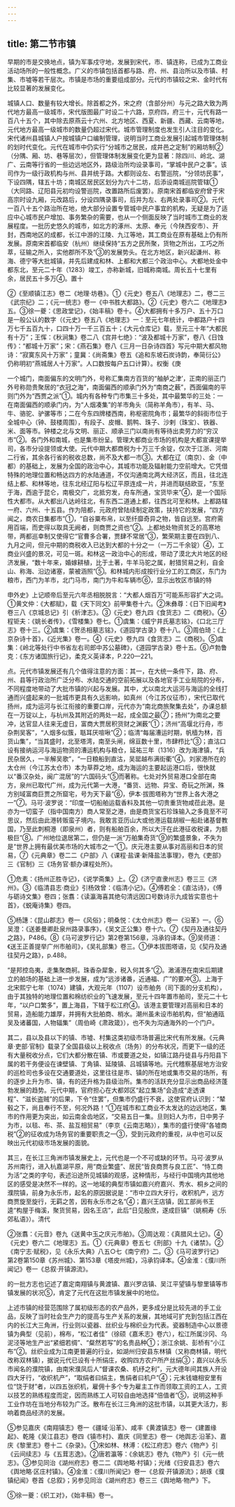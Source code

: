 ```yaml
---
---
---
```

title: 第二节市镇
---



早期的市是交换地点，镇为军事戍守地，发展到宋代，市、镇连称，已成为工商业活动场所的一般性概念。广义的市镇包括首都与路、府、州、县治所以及市镇、村集、市墟等若干层次。市镇是市场的重要组成部分。元代的市镇较之宋、金时代有比较显著的发展变化。

城镇人口、数量有较大增长。除首都之外，宋之府（含部分州）与元之路大致为两代地方最高一级城市，宋代版图最广时设二十六路，京府四，府三十，元代有路一百八十五个，其中除去原燕云十六州、北方地区、西夏、新疆、西藏、云南等地，元代地方最高一级城市的数量仍超过宋代。城市管理制度也发生引人注目的变化。宋代诸州县城镇人户按城镇户口编制管理，说明当时工商业发展引起城市管理体制的划时代变化。元代在城市中仍实行“分城市之居民，成井邑之定制”的厢坊制②（分隅、厢、坊、巷等层次），但管理体制发展变化更为显著：除四川、岭北、湖广、云南等行省的一些边远地区外，路级治所均设录事司，“掌城中民户之事”。该司作为一级行政机构与州、县并统于路。大都则设左、右警巡院，“分领坊民事”，下设四隅，辖五十坊；南城区居民区划分为六十二坊，后添设南城巡院管辖①（大同路、辽阳县元初均设警巡院，改置路所后废罢）。原南宋首都临安府曾于宋高宗时设九厢，元改路后，分设四隅录事司，后并为左、右两处录事司②。元代一百八十五个路治所在地，绝大部分设置专管城中民户事宜的机构，无疑是为了适应中心城市民户增加、事务繁杂的需要，也从一个侧面反映了当时城市工商业的发展程度。一批历史悠久的城市，如北方的涿州、太原、奉元（今陕西安市）、开封，西南地区的成都，长江中游的江陵、九江等地，其工商业在原有基础上仍有所发展。原南宋首都临安（杭州）继续保持“五方之民所聚，货物之所出，工巧之所萃，征输之所入，实他郡所不及”③的发展势头。在北方地区，新兴起谦州、称海、德宁等大批城镇，并先后建成和林、上都和大都三个政治中心。大都地处金中都东北，至元二十年（1283）竣工，亦称新城，旧城称南城。周长五十七里有余，居民五十多万④。置十

②《至顺镇江志》卷二《地理·坊巷》。①《元史》卷五八《地理志》二，卷二三《武宗纪》二；《元一统志》卷一《中书胜大都路》。②《元史》卷六二《地理志》五。③徐一夔：《思政堂记》，《始丰稿》卷十。④大都拥有十多万户、五十万口是一般公认的数字（《元史》卷五八《地理志》一：至元七年统计，中都路户十四万七千五百九十，口四十万一千三百五十；《大元仓库记》载，至元三十年“大都民有十万”；王恽：《秋涧集》卷二八《宫井七绝》：“波及都城十万家”，卷八《日蚀传》：“都城十万家”；宋：《燕石集》卷八《三月一日杂诗四首》写元中期大都风物诗：“寂寞东风十万家”；童冀：《尚斋集》卷五《追和东坡石炭诗韵，奉简衍公》仍称明初“燕城居人十万家”。人口数按每户五口计算）。权衡《庚

一个城门，南面偏东的文明门外，号称汇集南方百货的“舳舻之津’，正南的丽正门外号称勋贵聚居的“衣冠之海”，南面偏西的顺承门外为“南商之薮”，西面偏南的平则门外为“西贾之派”①。城内有各种专门市集三十多处，其中最繁华的三处：一在南面偏西的顺承门内，为“人烟凑集”的羊市角头（简称羊角市），有羊、马、牛、骆驼、驴骡等市；二在今东四牌楼西南，称枢密院角市；最繁华的斜街市位于全城中心（钟、鼓楼周围），有段子、皮帽、鹅鸭、珠子、沙剌（珠宝）、铁器、米、面等市。钟楼之北与文明、丽正、顺承三门以南尚有等待出卖劳力的“穷汉市”②。各门外和南城，也是集市纷呈。管理大都商业市场的机构是大都宣课提举司，各市分设提领或大使。元代中期大都商税为十万三千余锭，仅次于江浙、河南二行省，其余各行省的税收总数，尚不及大都一市③。大都在辽（南京）、金（中都）的基础上，发展为全国的政治中心，其城市功能及辐射能力空前增大。它凭借特殊的地理位置和畅达四方的水陆通道，不仅沟通南北两大经济区，而且，往北连结上都、和林等地，往东北经辽阳与松辽平原连成一片，并进而联结欧亚，“东至于海，西逾于昆仑，南极交广，北抵穷发，舟车所通，宝货毕来”④，是一个国际性大都市。从大都出八达岭往北，有东西二道通上都，往西北可至和林。上都路辖一府、六州、十五县。作为陪都，元政府曾陆续制定政策，扶持它的发展，“四方闻之，商农日集都市”①，“自谷粟布帛，以至纤靡奇异之物，皆自远至。宫府需用百端，而吏得以取具无阙者，则商贾之资也”②。上都地处物资贫乏的高寒地带，两都巡幸制又使得它“官曹多合署，贾肆不常居”③，繁荣期主要在四到八、九月之间，但元中期的商税收入已达到大都的十分之一（一万二千余锭）④，工商业兴盛的景况，可见一斑。和林这一政治中心的形成，带动了漠北大片地区的经济发展，“数十年来，婚嫁耕植，比于土著，牛羊马驼之属，射猎贸易之利，自金山、称海、沿边诸塞，蒙被涵照”⑤。和林城内形成按行业分工的工商区，东门为粮市，西门为羊市，北门马市，南门为牛和车辆市⑥，显示出牧区市镇的特

申外史》上记顺帝后至元六年丞相脱脱言：“大都人烟百万”可能系形容扩大之词。①黄文仲：《大都赋》，载《天下同文》前甲集卷十六。②朱彝尊：《日下旧闻考》卷三八《京城总记》引《析津志》。③《元史》卷九四《食货志》二《商税》。④程钜夫：《姚长者传》，《雪楼集》卷七。①虞集：《威宁井氏墓志铭》，《口北三厅志》卷十三。②虞集：《贺丞相墓志铭》，《道园学古录》卷十八。③周伯琦：《上京杂诗十首》，《近光集》卷一。④《元史》卷九四《食货志》二《商税》。⑤虞集：《岭北等处行中书省左右司郎中苏公墓碑》，《道园学古录》卷十五。⑥卢勃鲁克：《东方诸国旅行记》，柔克义英译本，P.220—221。

点。元代市镇发展还有几个值得注意的方面：其一，在大统一条件下，路、府、州、县等行政治所广泛分布、水陆交通的空前拓展以及各地官手工业局院的分布，不同程度地带动了大批市镇的兴起与发展。其中，尤以南北大运河与海运的全线打通而兴盛起来的一批城市更具有久远影响，如真州（今江苏仪征市），宋代已取代扬州，成为运河与长江衔接的重要口岸，元代亦为“南北商旅聚集去处”，办课总额在一万锭以上，与杭州及其附近的两处一起，成全国之最⑦；扬州“为南北之要冲，达官显人往来无虚日，富商大贾居积货财之渊薮”①；济州“高堰北行舟，市杂荆吴客”，“人烟多似簇，聒耳厌喧啾”②；临清“每届漕运时期，帆樯为林，百货山集”，“当其盛时，北至塔湾，南至头闸，绵亘数十里，市肆栉比”③；直沽口设有接纳运河与海运物资的漕运机构与粮仓，延祐三年（1316）改为海津镇，“兵民杂居久，一半解吴歌”，“一日粮船到直沽，吴罂越布满街衢”④。刘家港所在的太仓州（今江苏太仓市）本为草莽之地，成为海运的主要起运港口后，很快就以“番汉杂处，闽广混居”的“六国码头”⑤而著称。七处对外贸易港口全部在南方，泉州已取代广州，成为元代第一大港，“番货、远物、异宝、奇玩之所渊，殊方别域富商巨贾之所窟宅，号为天下最”⑥，伊本·拔图塔称为“世界上各大港之一”⑦。马可·波罗说：“印度一切船舶运载香料及其他一切贵重货物咸莅此港。是亦为一切蛮子（指中国南方）商人常至之港，由是商货宝石珍珠输入之多竟至不可思议，然后由此港转贩蛮子境内。我敢言亚历山大或他港运载胡椒一船赴诸基督教国，乃至此刺桐港（即泉州）者，则有船舶百余，所以大汗在此港征收税课，为额极巨”⑧。广州地位退居第二，但仍是一派“万舶集奇货”⑨的繁盛景象，不失为是“世界上拥有最优美市场的大城市之一”①。庆元港主要从事对高丽和日本的贸易，⑦《元典章》卷二二《户部》八《课程·盐课·新降盐法事理》，卷九《吏部》三《官制》三《场务官·额办课程处所》。

①危素：《扬州正胜寺记》，《说学斋集》上。②《济宁直隶州志》卷三三《济州》。③《临清县志·商业》引杨效曾：《临清小记》。④傅若全：《直沽诗》，《傅与砺诗文集》卷四；张翥：《读瀛海喜其绝句清远因口号数诗示九成皆实意也十首》，《蜕庵诗集》卷四。

⑤杨譓：《昆山郡志》卷一《风俗》；明桑悦：《太仓州志》卷一《沿革》一。⑥吴澄：《送姜曼卿赴泉州路录事序》，《吴文正公集》卷十六。⑦《契丹及通往契丹之路》，P486。⑧《马可波罗行记》第2卷第156章，冯承钧译本。⑨吴师道：《送王正善提举广州市舶司》，《吴礼部集》卷三。①伊本拔图塔语，见《契丹及通往契丹之路》，p.488。

“是邦控岛夷，走集聚商舸。珠香杂犀象，税入何其多”②。澉浦港在南宋后期建立的舶场的基础上进一步发展，成为“远涉诸番，近通福、广”的要冲③。上海于北宋熙宁七年（1074）建镇，大观元年（1107）设市舶务（司下面的分支机构），由于其独特的地理位置和棉纺织业的飞速发展，至元十四年置市舶司，至元二十七年，“以户口繁多”，置上海县，下辖于松江府④。该港主要管理对高丽和日本的贸易，造船能力雄厚，并拥有大批舶商、梢水。潮州虽未设市舶机构，但“舶通瓯吴及诸蕃国，人物辐集”（周伯崎《肃政箴》），也不失为沟通海外的一个门户。

其二，县以及县以下的镇、市墟、村集这类初级市场普遍比宋代有所发展。《元典章·吏部·官制》载录了全国县级以上税收点（场务）的分布状况，而更下一级的还有大量税收分点，它们大都分散在镇、市或要道之处，如镇江路丹徒县与丹阳县下属的若干务便设在谏壁镇、丁角镇、延陵镇、吕城镇等地。元代稽察基层地方治安的巡检司也多设在交通要道处，这里往往是市、镇的所在地或集市交易的场所，有的逐步上升为市、镇，有的还升格为县级治所。集市的活跃充分显示出商品经济蓬勃发展的趋势。元代中期，官府担心在大都郊区“起立集场”会造成“走透课程”、“滋长盗贼”的后果，下令“住罢”，但集市仍盛行不衰，这使官府认识到：“辇毂之下，尚且奉行不至，何况外路！”①在城市和工商业不太发达的边远地区，集市的作用更为突出，如云南金齿地区，“交易五日一集。旦则妇人为市，日中男子为市，以毯、布、茶、盐互相贸易”（李京《云南志略》），集市的盛行使得“各墟商税”②的征收成为场务官的重要职责之一③，受到元政府的重视，从中也可以反映出元代初级市场发展的面貌。

其三，在长江三角洲市镇发展史上，元代也是一个不可或缺的环节。马可·波罗从苏州南行，进入杭嘉湖平原，用“商业繁盛”、居民“皆良商贾与良工匠”、“恃工商为活”之类的字句，表述沿途所见城镇的观感，这种情形，与经行中国境内其他地区的感受是决然不一样的。这一地域的典型市镇如嘉兴府嘉兴、秀水、桐乡之间的濮院镇，前身为永乐市，起名的原因据说是：“市中立四大牙行，收积机产，远方商贾旋至旋行，无羁之苦，因有永乐市之名”④；嘉兴王店镇，因工部尚书王逵“构屋于梅溪，聚货贸易，因名王店”，此后“日见殷庶，遂成巨镇”（姚桐寿《乐郊私语》）。清代

②张翥：《元音》卷九《送黄中玉之庆元市舶》。③周达观：《真腊风土记》。④《元史》卷六二《地理志》五。①《元典章》卷五七《刑部》十九《诸禁》。②《南宁志·赋税》，见《永乐大典》八五○七《南宁府》二。③《马可波罗行记》第2卷第150章《苏州城》、第153章《塔皮州城》，冯承钧译本。④金淮：《濮川所闻记》卷一《总叙·开镇源流》。

的一批方志也记述了嘉定南翔镇与黄渡镇、嘉兴罗店镇、吴江平望镇与黎里镇等市镇发展的状况⑤，肯定了元代在这批市镇发展中的地位。

上述市镇的经营范围除了属初级形态的农产品外，更多成分是比较先进的手工业品，反映了当时社会生产力的提高与生产关系的发展，其地域可扩充到包括江西在内的长江大三角洲，行业则以瓷器、丝织业与棉织业为代表。瓷器制造中心以景德镇为典型（见前），棉布，“松江者佳”（徐硕《嘉禾志》卷六），松江所属沙冈、乌泥泾等地生产出“紧细若绸”、“粲然若写”的名贵品种①；浙江余姚、彭桥有“小江布”②。丝织业成为江南更普遍的行业，如湖州归安县东林镇（又称商林镇，明代改称双林镇），据说元代已设有十所绢庄，收购四方农户所产丝绢③；嘉兴以永乐市闻名的濮院镇，由南宋濮凤后人“督课农桑、机纾之利”，元大德年间其族人开设四大牙行，“收织机产”，“取绢者曰绢主，售绢者曰机户”④；元末钱塘相安里有位“饶于财”者，以四五张织机，雇佣十多个专为雇主工作而领取工资的工人，工资以技艺的熟练程度而定，因而熟练工人可较自由地选择“倍值者”⑤，说明这种手工业作坊在当地分布较为广泛。散布在长江三角洲的这批市镇，以其更大活力，影响着商品经济的发展。

⑤参见嘉庆《南翔镇志》卷一《疆域·沿革》、咸丰《黄渡镇志》卷一《建置缘起》、乾隆《吴江县志》卷四《镇市村》、嘉庆《同里志》卷一《地舆志·沿革》、嘉庆《黎里志》卷十二《杂录》。①宋如林、林溥：《松江府志》卷六《物产》引《云间续志》与《五茸志逸》。②唐若瀛等：《余姚志》卷九《物产》引《元一统志》。③参见同治《湖州府志》卷二二《舆地略·村镇》；光绪《归安县志》卷六《舆地略·区庄村镇》。④金淮：《濮川所闻记》卷一《总叙·开镇源流》；胡琢《濮镇纪闻》卷首《总叙》；另参见同治《湖州府志》卷三三《舆地略·物产》下。

⑤徐一夔：《织工对》，《始丰稿》卷一。